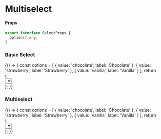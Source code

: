 
<Meta title="Components/Select" component={Select} />

# Multiselect

#### Props

```typescript
export interface SelectProps {
  options?:any;
}
```

### Basic Select

<Preview>
  <Story name="basic modal">
    {() => {
      const options = [
        { value: 'chocolate', label: 'Chocolate' },
        { value: 'strawberry', label: 'Strawberry' },
        { value: 'vanilla', label: 'Vanilla' }
      ];
      return (
        <div style={{height: '150px'}}>
          <Select options={options}></Select>
        </div>
      );
    }}
  </Story>
</Preview>

### Multiselect

<Preview>
  <Story name="multiselect">
    {() => {
      const options = [
        { value: 'chocolate', label: 'Chocolate' },
        { value: 'strawberry', label: 'Strawberry' },
        { value: 'vanilla', label: 'Vanilla' }
      ];
      return (
        <div style={{height: '150px'}}>
          <Select 
            isMulti 
            defaultValue={[options[1], options[2]]}
            options={options}
          >
          </Select>
        </div>
      );
    }}
  </Story>
</Preview>
